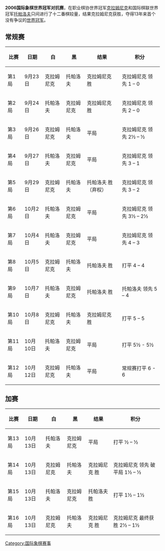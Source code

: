 {{unreferenced|time=2009-7-3}}

'''2006国际象棋世界冠军对抗赛'''，在职业棋协世界冠军[[弗拉基米尔·鲍里索维奇·克拉姆尼克|克拉姆尼克]]和国际棋联世界冠军[[维塞林·托帕洛夫|托帕洛夫]]只间进行了十二番棋较量，结果克拉姆尼克获胜，夺得13年来首个没有争议的[[國際象棋世界冠軍列表|世界冠军]]。

== 常规赛 ==
{| class="wikitable"
|-
!比赛
!日期
!白
!黑
!结果
!积分
|-
|第1局
|9月23日
|克拉姆尼克
|托帕洛夫
|克拉姆尼克 胜
|克拉姆尼克 领先 1 – 0
|-
|第2局
|9月24日
|托帕洛夫
|克拉姆尼克
|克拉姆尼克 胜
|克拉姆尼克 领先 2 – 0
|-
|第3局
|9月26日
|克拉姆尼克
|托帕洛夫
|平局
|克拉姆尼克 领先 2½ – ½
|-
|第4局
|9月27日
|托帕洛夫
|克拉姆尼克
|平局
|克拉姆尼克 领先 3 – 1
|-
|第5局
|9月29日
|克拉姆尼克
|托帕洛夫
|托帕洛夫 胜（弃权）
|克拉姆尼克 领先 3 – 2
|-
|第6局
|10月2日
|托帕洛夫
|克拉姆尼克
|平局
|克拉姆尼克 领先 3½ – 2½
|-
|第7局
|10月4日
|托帕洛夫
|克拉姆尼克
|平局
|克拉姆尼克 领先 4 – 3
|-
|第8局
|10月5日
|克拉姆尼克
|托帕洛夫
|托帕洛夫 胜
|打平 4 – 4
|-
|第9局
|10月7日
|托帕洛夫
|克拉姆尼克
|托帕洛夫 胜
|托帕洛夫 领先 5 – 4
|-
|第10局
|10月8日
|克拉姆尼克
|托帕洛夫
|克拉姆尼克 胜
|打平 5 – 5
|-
|第11局
|10月10日
|托帕洛夫
|克拉姆尼克
|平局
|打平 5½ - 5½
|-
|第12局
|10月12日
|克拉姆尼克
|托帕洛夫
|平局
|常规赛打平 6 - 6
|}

== 加赛 ==
{| class="wikitable"
|-
!比赛
!日期
!白
!黑
!结果
!积分
|-
|第13局
|10月13日
|托帕洛夫
|克拉姆尼克
|平局
|打平 ½ – ½
|-
|第14局
|10月13日
|克拉姆尼克
|托帕洛夫
|克拉姆尼克 胜
|克拉姆尼克 领先 破平局 1½ – ½
|-
|第15局
|10月13日
|托帕洛夫
|克拉姆尼克
|托帕洛夫 胜
|打平 1½ – 1½
|-
|第16局
|10月13日
|克拉姆尼克
|托帕洛夫
|克拉姆尼克 胜
|克拉姆尼克 最终获胜 2½ – 1½
|}


{{国际象棋世界冠军}}

[[Category:国际象棋赛事|Category:国际象棋赛事]]
